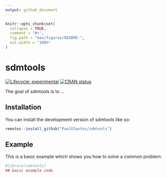 ```yaml
---
output: github_document
---
```


<!-- README.md is generated from README.Rmd. Please edit that file -->

```r
knitr::opts_chunk$set(
  collapse = TRUE,
  comment = "#>",
  fig.path = "man/figures/README-",
  out.width = "100%"
)
```

# sdmtools

<!-- badges: start -->
[![Lifecycle: experimental](https://img.shields.io/badge/lifecycle-experimental-orange.svg)](https://lifecycle.r-lib.org/articles/stages.html#experimental)
[![CRAN status](https://www.r-pkg.org/badges/version/sdmtools)](https://CRAN.R-project.org/package=sdmtools)
<!-- badges: end -->

The goal of sdmtools is to ...

## Installation

You can install the development version of sdmtools like so:

``` r
remotes::install_github("PaulESantos/sdmtools")
```

## Example

This is a basic example which shows you how to solve a common problem:

```r
#library(sdmtools)
## basic example code
```
